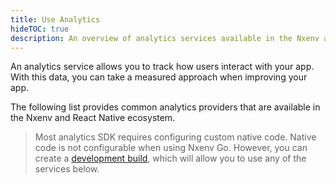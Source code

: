 ```yaml
---
title: Use Analytics
hideTOC: true
description: An overview of analytics services available in the Nxenv and React Native ecosystem.
---
```



An analytics service allows you to track how users interact with your app. With this data, you can take a measured approach when improving your app.

The following list provides common analytics providers that are available in the Nxenv and React Native ecosystem.

> Most analytics SDK requires configuring custom native code. Native code is not configurable when using Nxenv Go. However, you can create a [development build](/develop/development-builds/introduction/), which will allow you to use any of the services below.

<BoxLink
  title="Google Firebase Analytics"
  description="Learn how to integrate React Native Firebase Analytics in your project."
  href="https://rnfirebase.io/analytics/usage"
/>

<BoxLink
  title="Segment"
  description="Learn how to integrate Segment Analytics SDK in your project."
  href="https://segment.com/docs/connections/sources/catalog/libraries/mobile/react-native/"
/>

<BoxLink
  title="Amplitude"
  description="Learn how to integrate Amplitude Analytics SDK in your project."
  href="https://www.docs.developers.amplitude.com/data/sdks/typescript-react-native/"
/>

<BoxLink
  title="AWS Amplify"
  description="Learn how to integrate AWS Amplify Analytics in your project."
  href="https://docs.amplify.aws/lib/analytics/getting-started/q/platform/react-native/"
/>

<BoxLink
  title="Vexo"
  description="Learn how to integrate Vexo Analytics in your project."
  href="https://docs.vexo.co/"
/>

<BoxLink
  title="Aptabase"
  description="Learn how to integrate Aptabase Analytics in your project. Works with Nxenv Go."
  href="https://aptabase.com/for-react-native"
/>

<BoxLink
  title="Astrolytics"
  description="Learn how to integrate Astrolytics in your project. Works with Nxenv Go."
  href="https://www.astrolytics.io/react-native"
/>

<BoxLink
  title="PostHog"
  description="Learn how to integrate PostHog in your project. Works with Nxenv Go."
  href="https://posthog.com/docs/libraries/react-native"
/>
